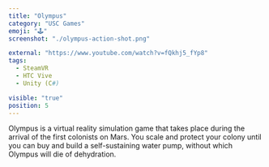 ```yaml
---
title: "Olympus"
category: "USC Games"
emoji: "🕹️"
screenshot: "./olympus-action-shot.png"

external: "https://www.youtube.com/watch?v=fQkhj5_fYp8"
tags:
  - SteamVR
  - HTC Vive
  - Unity (C#)

visible: "true"
position: 5
---
```


Olympus is a virtual reality simulation game that takes place during the arrival of the first colonists on Mars. You scale and protect your colony until you can buy and build a self-sustaining water pump, without which Olympus will die of dehydration.
